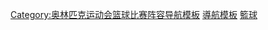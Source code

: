 {{template category}}
[[Category:奥林匹克运动会篮球比赛阵容导航模板|Category:奥林匹克运动会篮球比赛阵容导航模板]]
[[Category:2012年夏季奧林匹克運動會籃球比賽模板|導航模板]]
[[Category:2012年夏季奧林匹克運動會比賽陣容導航模板|籃球]]